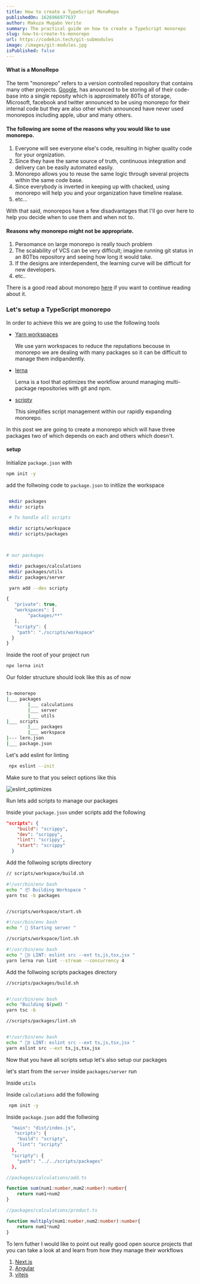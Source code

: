 ```yaml
---
title: How to create a TypeScript MonoRepo
publishedOn: 1626966977637 
author: Makuza Mugabo Verite
summary: The practical guide on how to create a TypeScript monorepo
slug: how-to-create-ts-monorepo
url: https://codekin.tech/git-submodules
image: /images/git-modules.jpg
isPublished: false
---
```




#### What is a MonoRepo

The term "monorepo" refers to a version controlled repository that contains many other projects. [Google](https://cacm.acm.org/magazines/2016/7/204032-why-google-stores-billions-of-lines-of-code-in-a-single-repository/fulltext), has anounced to be storing all of their code-base into a single reposity which is approximately 80Ts of storage, Microsoft, facebook and twitter announced to be using monorepo for their internal code but they are also other which announced have never used monorepos including apple, ubur and many others.


#### The following are some of the reasons why you would like to use monorepo.

1. Everyone will see everyone else's code, resulting in higher quality code for your orgnization.
2. Since they have the same source of truth, continuous integration and delivery can be easily automated easily.
3. Monorepo allows you to reuse the same logic through several projects within the same code base.
4. Since everybody is inverted in keeping up with chacked, using monorepo will help you and your organization have timeline realase.
5. etc...

With that said, monorepos have a few disadvantages that I'll go over here to help you decide when to use them and when not to.


#### Reasons why monorepo might not be appropriate.


1. Persomance on  large monorepo is really touch problem
2. The scalability of VCS can be very difficult; imagine running git status in an 80Tbs repository and seeing how long it would take.
3. If the designs are interdependent, the learning curve will be difficult for new developers.
4. etc..

There is a good read about monorepo [here](https://github.com/korfuri/awesome-monorepo) if you want to continue reading about it.


### Let's setup a TypeScript monorepo

In order to achieve this we are going to use the following tools

- [Yarn workspaces](https://classic.yarnpkg.com/en/docs/workspaces/)

   We use yarn workspaces to reduce the reputations becouse in monorepo we are dealing with many packages so it can be difficult to manage them indipandently.

- [lerna](https://github.com/lerna/lerna)

  Lerna is a tool that optimizes the workflow around managing multi-package repositories with git and npm.


- [scripty](https://www.npmjs.com/package/scripty)

  This simplifies script management within our rapidly expanding monorepo.

In this post we are going to create a monorepo which will have three packages two of which depends on each and others which doesn't.


 #### setup

Initialize `package.json` with

 ```bash
 npm init -y
 ```

 add the follwoing code to `package.json` to initlize the workspace

```bash

 mkdir packages
 mkdir scripts

 # To handle all scripts

 mkdir scripts/workspace
 mkdir scripts/packages



# our packages

 mkdir packages/calculations
 mkdir packages/utils
 mkdir packages/server
```

```bash
 yarn add --dev scripty
```


```js
{
   "private": true,
   "workspaces": [
        "packages/**"
   ],
   "scripty": {
    "path": "./scripts/workspace"
  }
}
```

Inside the root of your project run


```bash
npx lerna init
```

Our folder structure should look like this as of now

```bash

ts-monorepo
|___ packages
        |___ calculations
        |___ server
        |___ utils
|___ scripts
        |___ packages
        |___ workspace
|--- lern.json
|___ package.json
```



Let's add eslint for linting

```bash
 npx eslint --init
```


Make sure to that you select options like this

![eslint_optimizes](/images/posts/eslint-ts-options.PNG)


Run lets add scripts to manage our packages

Inside your `package.json` under scripts add the following

```json
"scripts": {
    "build": "scrippy",
    "dev": "scrippy",
    "lint": "scrippy",
    "start": "scrippy"
  }
```

Add the follwoing scripts directory


```bash
// scripts/workspace/build.sh

#!/usr/bin/env bash
echo " 📦 Building Workspace "
yarn tsc -b packages

```

```bash

//scripts/workspace/start.sh

#!/usr/bin/env bash
echo " 🧹 Starting server "

```


```bash
//scripts/workspace/lint.sh

#!/usr/bin/env bash
echo " 🕵️‍♀️ LINT: eslint src --ext ts,js,tsx,jsx "
yarn lerna run lint --stream --concurrency 4
```


Add the follwoing scripts packages directory


```bash
//scripts/packages/build.sh


#!/usr/bin/env bash
echo "Building $(pwd) "
yarn tsc -b

```


```bash
//scripts/packages/lint.sh


#!/usr/bin/env bash
echo " 🕵️‍♀️ LINT: eslint src --ext ts,js,tsx,jsx "
yarn eslint src --ext ts,js,tsx,jsx

```

Now that you have all scripts setup let's also setup our packages


let's start from the `server` inside `packages/server` run

Inside `utils`


Inside `calculations` add the following



```bash
 npm init -y
```

Inside `package.json` add the follwoing

```bash
  "main": "dist/index.js",
   "scripts": {
    "build": "scripty",
    "lint": "scripty"
  },
  "scripty": {
    "path": "../../scripts/packages"
  },
```


```typeScript
//packages/calculations/add.ts

function sum(num1:number,num2:number):number{
    return num1+num2
}
```


```typeScript
//packages/calculations/product.ts

function multiply(num1:number,num2:number):number{
    return num1*num2
}
```




To lern futher I would like to point out really good open source projects that you can take a look at and learn from how they manage their workflows

1. [Next.js](https://github.com/vercel/next.js)
2. [Angular](https://github.com/angular/angular)
3. [vitejs](https://github.com/vitejs/vite)
